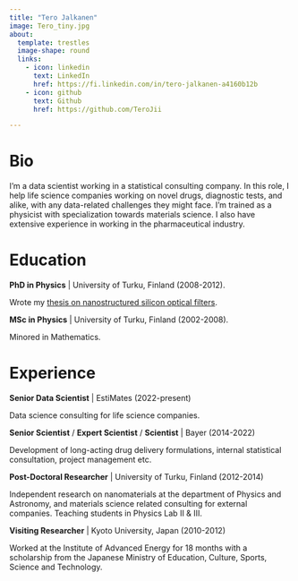 ```yaml
---
title: "Tero Jalkanen"
image: Tero_tiny.jpg
about:
  template: trestles
  image-shape: round
  links:
    - icon: linkedin
      text: LinkedIn
      href: https://fi.linkedin.com/in/tero-jalkanen-a4160b12b
    - icon: github
      text: Github
      href: https://github.com/TeroJii

---
```


# Bio

I'm a data scientist working in a statistical consulting company. In this role, I help life science companies working on novel drugs, diagnostic tests, and alike, with any data-related challenges they might face. I'm trained as a physicist with specialization towards materials science. I also have extensive experience in working in the pharmaceutical industry.

# Education

**PhD in Physics** | University of Turku, Finland (2008-2012).

Wrote my [thesis on nanostructured silicon optical filters](publications.qmd#thesis).

**MSc in Physics** | University of Turku, Finland (2002-2008).

Minored in Mathematics.

# Experience

**Senior Data Scientist** | EstiMates (2022-present)

Data science consulting for life science companies.

**Senior Scientist** / **Expert Scientist** / **Scientist** | Bayer (2014-2022)

Development of long-acting drug delivery formulations, internal statistical consultation, project management etc.

**Post-Doctoral Researcher** | University of Turku, Finland (2012-2014)

Independent research on nanomaterials at the department of Physics and Astronomy, and materials science related consulting for external companies. Teaching students in Physics Lab II & III.

**Visiting Researcher** | Kyoto University, Japan (2010-2012)

Worked at the Institute of Advanced Energy for 18 months with a scholarship from the Japanese Ministry of Education, Culture, Sports, Science and Technology.